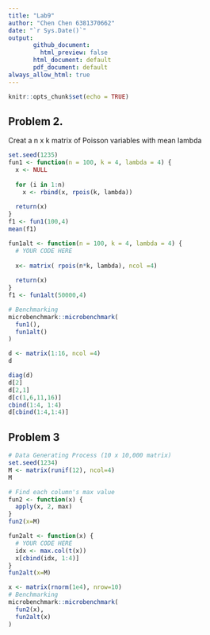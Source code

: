 ```yaml
---
title: "Lab9"
author: "Chen Chen 6381370662"
date: "`r Sys.Date()`"
output: 
       github_document:
         html_preview: false
       html_document: default
       pdf_document: default
always_allow_html: true
---
```


```r
knitr::opts_chunk$set(echo = TRUE)
```

## Problem 2.

Creat a n x k matrix of Poisson variables with mean lambda

```r
set.seed(1235)
fun1 <- function(n = 100, k = 4, lambda = 4) {
  x <- NULL
  
  for (i in 1:n)
    x <- rbind(x, rpois(k, lambda))
  
  return(x)
}
f1 <- fun1(100,4)
mean(f1)

fun1alt <- function(n = 100, k = 4, lambda = 4) {
  # YOUR CODE HERE
  
  x<- matrix( rpois(n*k, lambda), ncol =4)
  
  return(x)
}
f1 <- fun1alt(50000,4)

# Benchmarking
microbenchmark::microbenchmark(
  fun1(),
  fun1alt()
)
```
```r
d <- matrix(1:16, ncol =4)
d
```

```r
diag(d)
d[2]
d[2,1]
d[c(1,6,11,16)]
cbind(1:4, 1:4)
d[cbind(1:4,1:4)]
```


## Problem 3
```r
# Data Generating Process (10 x 10,000 matrix)
set.seed(1234)
M <- matrix(runif(12), ncol=4)
M

# Find each column's max value
fun2 <- function(x) {
  apply(x, 2, max)
}
fun2(x=M)

fun2alt <- function(x) {
  # YOUR CODE HERE 
  idx <- max.col(t(x))
  x[cbind(idx, 1:4)]
}
fun2alt(x=M)

x <- matrix(rnorm(1e4), nrow=10)
# Benchmarking
microbenchmark::microbenchmark(
  fun2(x),
  fun2alt(x)
)
```

